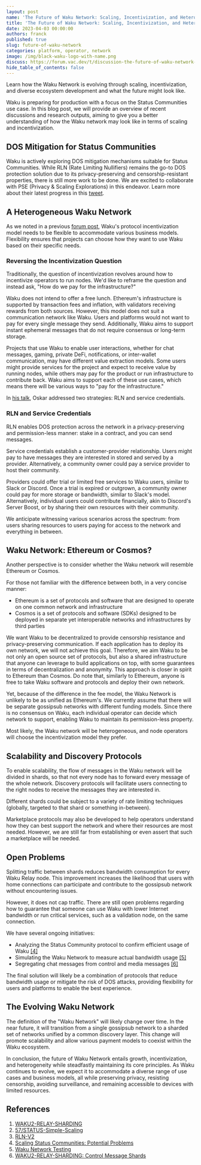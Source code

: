 ```yaml
---
layout: post
name: 'The Future of Waku Network: Scaling, Incentivization, and Heterogeneity'
title: 'The Future of Waku Network: Scaling, Incentivization, and Heterogeneity'
date: 2023-04-03 00:00:00
authors: franck
published: true
slug: future-of-waku-network
categories: platform, operator, network
image: /img/black-waku-logo-with-name.png
discuss: https://forum.vac.dev/t/discussion-the-future-of-waku-network-scaling-incentivization-and-heterogeneity/173
hide_table_of_contents: false
---
```


Learn how the Waku Network is evolving through scaling, incentivization, and diverse ecosystem development and what the future might look like.

<!--truncate-->

Waku is preparing for production with a focus on the Status Communities use case. In this blog post, we will provide an
overview of recent discussions and research outputs, aiming to give you a better understanding of how the Waku network
may look like in terms of scaling and incentivization.

## DOS Mitigation for Status Communities

Waku is actively exploring DOS mitigation mechanisms suitable for Status Communities. While RLN
(Rate Limiting Nullifiers) remains the go-to DOS protection solution due to its privacy-preserving and
censorship-resistant properties, there is still more work to be done. We are excited to collaborate with PSE
(Privacy & Scaling Explorations) in this endeavor. Learn more about their latest progress in this [tweet](https://twitter.com/CPerezz19/status/1640373940634939394?s=20).

## A Heterogeneous Waku Network

As we noted in a previous [forum post](https://forum.vac.dev/t/waku-payment-models/166/3), Waku's protocol
incentivization model needs to be flexible to accommodate various business models. Flexibility ensures that projects
can choose how they want to use Waku based on their specific needs.

### Reversing the Incentivization Question

Traditionally, the question of incentivization revolves around how to incentivize operators to run nodes. We'd like to
reframe the question and instead ask, "How do we pay for the infrastructure?"

Waku does not intend to offer a free lunch.
Ethereum's infrastructure is supported by transaction fees and inflation, with validators receiving rewards from both sources.
However, this model does not suit a communication network like Waku.
Users and platforms would not want to pay for every single message they send. Additionally, Waku aims to support instant
ephemeral messages that do not require consensus or long-term storage.

Projects that use Waku to enable user interactions, whether for chat messages, gaming, private DeFi, notifications, or
inter-wallet communication, may have different value extraction models. Some users might provide services for the
project and expect to receive value by running nodes, while others may pay for the product or run infrastructure to
contribute back. Waku aims to support each of these use cases, which means there will be various ways to "pay for the
infrastructure."

In [his talk](https://vac.dev/building-privacy-protecting-infrastructure), Oskar addressed two strategies: RLN and service credentials.

### RLN and Service Credentials

RLN enables DOS protection across the network in a privacy-preserving and permission-less manner: stake in a contract,
and you can send messages.

Service credentials establish a customer-provider relationship. Users might pay to have messages they are interested in
stored and served by a provider. Alternatively, a community owner could pay a service provider to host their community.

Providers could offer trial or limited free services to Waku users, similar to Slack or Discord. Once a trial is expired or outgrown,
a community owner could pay for more storage or bandwidth, similar to Slack's model.
Alternatively, individual users could contribute financially, akin to Discord's Server Boost, or by sharing their own
resources with their community.

We anticipate witnessing various scenarios across the spectrum: from users sharing resources to users paying for access to the network and everything in between.

## Waku Network: Ethereum or Cosmos?

Another perspective is to consider whether the Waku network will resemble Ethereum or Cosmos.

For those not familiar with the difference between both, in a very concise manner:

- Ethereum is a set of protocols and software that are designed to operate on one common network and infrastructure
- Cosmos is a set of protocols and software (SDKs) designed to be deployed in separate yet interoperable networks and infrastructures by third parties

We want Waku to be decentralized to provide censorship resistance and privacy-preserving communication.
If each application has to deploy its own network, we will not achieve this goal.
Therefore, we aim Waku to be not only an open source set of protocols, but also a shared infrastructure that anyone can leverage to build applications on top, with some guarantees in terms of decentralization and anonymity.
This approach is closer in spirit to Ethereum than Cosmos.
Do note that, similarly to Ethereum, anyone is free to take Waku software and protocols and deploy their own network.

Yet, because of the difference in the fee model, the Waku Network is unlikely to be as unified as Ethereum's.
We currently assume that there will be separate gossipsub networks with different funding models.
Since there is no consensus on Waku, each individual operator can decide which network to support, enabling Waku to maintain its permission-less property.

Most likely, the Waku network will be heterogeneous, and node operators will choose the incentivization model they prefer.

## Scalability and Discovery Protocols

To enable scalability, the flow of messages in the Waku network will be divided in shards,
so that not every node has to forward every message of the whole network.
Discovery protocols will facilitate users connecting to the right nodes to receive the messages they are interested in.

Different shards could be subject to a variety of rate limiting techniques (globally, targeted to that shard or something in-between).

Marketplace protocols may also be developed to help operators understand how they can best support the network and where
their resources are most needed. However, we are still far from establishing or even assert that such a marketplace will be needed.

## Open Problems

Splitting traffic between shards reduces bandwidth consumption for every Waku Relay node.
This improvement increases the likelihood that users with home connections can participate and contribute to the gossipsub network without encountering issues.

However, it does not cap traffic.
There are still open problems regarding how to guarantee that someone can use Waku with lower Internet bandwidth or run critical services, such as a validation node, on the same connection.

We have several ongoing initiatives:

- Analyzing the Status Community protocol to confirm efficient usage of Waku [[4]](https://github.com/vacp2p/research/issues/177)
- Simulating the Waku Network to measure actual bandwidth usage [[5]](https://github.com/waku-org/pm/issues/2)
- Segregating chat messages from control and media messages [[6]](https://github.com/waku-org/specs/blob/master/standards/core/relay-sharding.md/#control-message-shards)

The final solution will likely be a combination of protocols that reduce bandwidth usage or mitigate the risk of DOS attacks, providing flexibility for users and platforms to enable the best experience.

## The Evolving Waku Network

The definition of the "Waku Network" will likely change over time. In the near future, it will transition from a single
gossipsub network to a sharded set of networks unified by a common discovery layer. This change will promote scalability
and allow various payment models to coexist within the Waku ecosystem.

In conclusion, the future of Waku Network entails growth, incentivization, and heterogeneity while steadfastly
maintaining its core principles. As Waku continues to evolve, we expect it to accommodate a diverse range of use cases
and business models, all while preserving privacy, resisting censorship, avoiding surveillance, and remaining accessible
to devices with limited resources.

## References

1. [WAKU2-RELAY-SHARDING](https://github.com/waku-org/specs/blob/master/standards/core/relay-sharding.md)
2. [57/STATUS-Simple-Scaling](https://rfc.vac.dev/status/raw/simple-scaling)
3. [RLN-V2](https://rfc.vac.dev/vac/raw/rln-v2)
4. [Scaling Status Communities: Potential Problems](https://github.com/vacp2p/research/issues/177)
5. [Waku Network Testing](https://github.com/waku-org/pm/issues/2)
6. [WAKU2-RELAY-SHARDING: Control Message Shards](https://github.com/waku-org/specs/blob/master/standards/core/relay-sharding.md/#control-message-shards)
